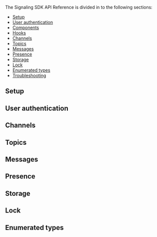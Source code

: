 <PlatformWrapper platform="react-native">

The Signaling SDK API Reference is divided in to the following sections:

* [Setup](#setup)
* [User authentication](#user-authentication)
* [Components](#components)
* [Hooks](#hooks)
* [Channels](#channels)
* [Topics](#topics)
* [Messages](#messages)
* [Presence](#presence)
* [Storage](#storage)
* [Lock](#lock)
* [Enumerated types](#enumerated-types)
* [Troubleshooting](#troubleshooting)

## Setup
<Configuration ag_platform='react-native' />

## User authentication
<UserAuthentication ag_platform='react-native' />

<ComponentsHooks ag_platform='react-native' />

## Channels
<Channels ag_platform='react-native' />

## Topics
<Topics ag_platform='react-native' />

## Messages
<Messages ag_platform='react-native' />

## Presence
<Presence ag_platform='react-native' />

## Storage
<Storage ag_platform='react-native' />

## Lock
<Lock ag_platform='react-native' />

## Enumerated types
<Enums ag_platform='react-native' />

<Troubleshooting ag_platform='react-native' />

</PlatformWrapper>